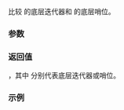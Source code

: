 {{title|1= operator=={{small|(ranges::zip_transform_view::''sentinel'')}}}}
{{cpp/ranges/zip_transform_view/navbar}}
{{dcl begin}}
{{dcl|since=c++23|1=
template&lt; bool OtherConst &gt;
    requires std::sentinel_for&lt;/*zentinel*/&lt;Const&gt;, /*ziperator*/&lt;OtherConst&gt;&gt;
friend constexpr bool operator==( const /*iterator*/&lt;OtherConst&gt;&amp; x,
                                  const /*sentinel*/&amp; y );
}}
{{dcl end}}

比较 {{c|x}} 的底层迭代器和 {{c|y}} 的底层哨位。

{{cpp/hidden friend|{{tt|zip_transform_view::''sentinel''}}|tmpl=yes}}

{{cpp/note synthesized eq}}

===参数===
{{par begin}}
{{par|x|要比较的[[cpp/ranges/zip_transform_view#嵌套类|迭代器]]}}
{{par|y|要比较的[[cpp/ranges/zip_transform_view#嵌套类|哨位]]}}
{{par end}}

===返回值===
{{c|1= x.inner_ == y.inner_}}，其中 {{tti|inner_}} 分别代表底层迭代器或哨位。

===示例===
{{example
|code=
|output=
}}

{{langlinks|de|en|es|ja|ru}}